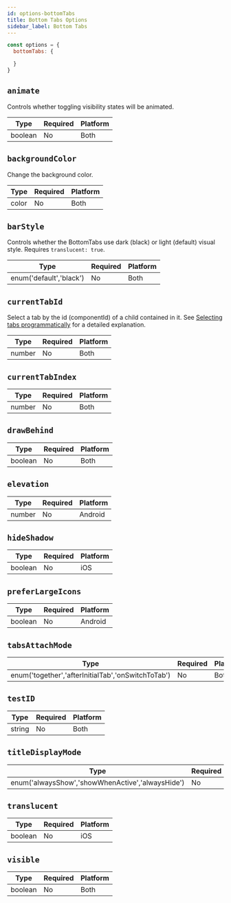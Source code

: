 ```yaml
---
id: options-bottomTabs
title: Bottom Tabs Options
sidebar_label: Bottom Tabs
---
```


```js
const options = {
  bottomTabs: {

  }
}
```

## `animate`
Controls whether toggling visibility states will be animated.

| Type    | Required | Platform |
| ------- | -------- | -------- |
| boolean | No       | Both     |

## `backgroundColor`
Change the background color.

| Type  | Required | Platform |
| ----- | -------- | -------- |
| color | No       | Both     |

## `barStyle`
Controls whether the BottomTabs use dark (black) or light (default) visual style. Requires `translucent: true`.

| Type                    | Required | Platform |
| ----------------------- | -------- | -------- |
| enum('default','black') | No       | Both     |

## `currentTabId`
Select a tab by the id (componentId) of a child contained in it. See [Selecting tabs programmatically](#selectingtabsprogrammatically) for a detailed explanation.

| Type   | Required | Platform |
| ------ | -------- | -------- |
| number | No       | Both     |

## `currentTabIndex`

| Type   | Required | Platform |
| ------ | -------- | -------- |
| number | No       | Both     |

## `drawBehind`

| Type    | Required | Platform |
| ------- | -------- | -------- |
| boolean | No       | Both     |

## `elevation`

| Type   | Required | Platform |
| ------ | -------- | -------- |
| number | No       | Android  |

## `hideShadow`

| Type    | Required | Platform |
| ------- | -------- | -------- |
| boolean | No       | iOS      |

## `preferLargeIcons`

| Type    | Required | Platform |
| ------- | -------- | -------- |
| boolean | No       | Android  |

## `tabsAttachMode`

| Type                                               | Required | Platform |
| -------------------------------------------------- | -------- | -------- |
| enum('together','afterInitialTab','onSwitchToTab') | No       | Both     |

## `testID`

| Type   | Required | Platform |
| ------ | -------- | -------- |
| string | No       | Both     |

## `titleDisplayMode`

| Type                                             | Required | Android |
| ------------------------------------------------ | -------- | ------- |
| enum('alwaysShow','showWhenActive','alwaysHide') | No       | Both    |

## `translucent`

| Type    | Required | Platform |
| ------- | -------- | -------- |
| boolean | No       | iOS      |

## `visible`

| Type    | Required | Platform |
| ------- | -------- | -------- |
| boolean | No       | Both     |
